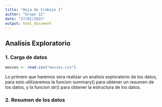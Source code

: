 ```yaml
---
title: "Hoja de trabajo 1"
author: "Grupo 12"
date: "27/01/2022"
output: html_document
---
```


## Analisis Exploratorio

### 1. Carga de datos
```r
movies <- read.csv("movies.csv")
```

<!-- PRUEBAS de normalidad -->

<!-- Kolgomorov-Smirnov -->
<!-- Lillierfors -->

Lo primero que haremos sera realizar un analisis exploratorio de los datos, para esto utilizaremos la funcion summary() para obtener un resumen de los datos, y la funcion str() para obtener la estructura de los datos.

### 2. Resumen de los datos
```r

```